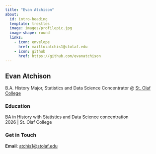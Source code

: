 ```yaml
---
title: "Evan Atchison"
about:
  id: intro-heading
  template: trestles
  image: images/profilepic.jpg
  image-shape: round
  links:
    - icon: envelope
      href: mailto:atchis1@stolaf.edu
    - icon: github
      href: https://github.com/evanatchison
---
```


:::{#intro-heading}

## Evan Atchison

B.A. History Major, Statistics and Data Science Concentrator @ [St. Olaf College](https://wp.stolaf.edu/)

### Education

BA in History with Statistics and Data Science concentration<br>
2026 | St. Olaf College
:::

### Get in Touch

**Email**: <a href='mailto:atchis1@stolaf.edu'>atchis1@stolaf.edu</a>

